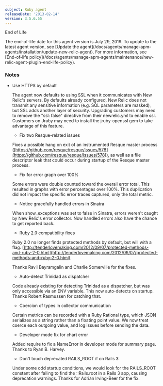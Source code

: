 ```yaml
---
subject: Ruby agent
releaseDate: '2013-02-14'
version: 3.5.6.55
---
```


End of Life

<Callout variant="important">
  The end-of-life date for this agent version is July 29, 2019. To update to the latest agent version, see [Update the agent](/docs/agents/manage-apm-agents/installation/update-new-relic-agent). For more information, see [End-of-life policy](/docs/agents/manage-apm-agents/maintenance/new-relic-agent-plugin-end-life-policy).
</Callout>

### Notes

* Use HTTPS by default

  The agent now defaults to using SSL when it communicates with New Relic's servers. By defaults already configured, New Relic does not transmit any sensitive information (e.g. SQL parameters are masked), but SSL adds another layer of security. Upgrading customers may need to remove the "ssl: false" directive from their newrelic.yml to enable ssl. Customers on Jruby may need to install the jruby-openssl gem to take advantage of this feature.

  * Fix two Resque-related issues

  Fixes a possible hang on exit of an instrumented Resque master process ([https://github.com/resque/resque/issues/578](https://github.com/resque/resque/issues/578)), as well as a file descriptor leak that could occur during startup of the Resque master process.

  * Fix for error graph over 100%

  Some errors were double counted toward the overall error total. This resulted in graphs with error percentages over 100%. This duplication did not impact the specific error traces captured, only the total metric.

  * Notice gracefully handled errors in Sinatra

  When show_exceptions was set to false in Sinatra, errors weren't caught by New Relic's error collector. Now handled errors also have the chance to get reported back.

  * Ruby 2.0 compatibility fixes

  Ruby 2.0 no longer finds protected methods by default, but will with a flag. [http://tenderlovemaking.com/2012/09/07/protected-methods-and-ruby-2-0.html](http://tenderlovemaking.com/2012/09/07/protected-methods-and-ruby-2-0.html)

  Thanks Ravil Bayramgalin and Charlie Somerville for the fixes.

  * Auto-detect Trinidad as dispatcher

  Code already existing for detecting Trinidad as a dispatcher, but was only accessible via an ENV variable. This now auto-detects on startup. Thanks Robert Rasmussen for catching that.

  * Coercion of types in collector communication

  Certain metrics can be recorded with a Ruby Rational type, which JSON serializes as a string rather than a floating point value. We now treat coerce each outgoing value, and log issues before sending the data.

  * Developer mode fix for chart error

  Added require to fix a NameError in developer mode for summary page. Thanks to Ryan B. Harvey.

  * Don't touch deprecated RAILS_ROOT if on Rails 3

  Under some odd startup conditions, we would look for the RAILS_ROOT constant after failing to find the ::Rails.root in a Rails 3 app, causing deprecation warnings. Thanks for Adrian Irving-Beer for the fix.
